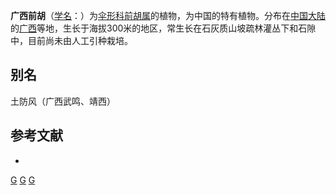 {{NoteTA|G1=LS}}
{{Speciesbox 
| genus = Peucedanum
| species = guangxiense
| authority = Shan et Sheh
}}
'''广西前胡'''（[[学名|学名]]：{{lang|la|''Peucedanum guangxiense''}}）为[[伞形科|伞形科]][[前胡属|前胡属]]的植物，为中国的特有植物。分布在[[中国大陆|中国大陆]]的[[广西|广西]]等地，生长于海拔300米的地区，常生长在石灰质山坡疏林灌丛下和石隙中，目前尚未由人工引种栽培。

== 别名 ==
土防风（广西武鸣、靖西）

== 参考文献 ==
<div class="references-small">
* {{cite web| url =http://www.bioinfo.cn/db05/KmzwSpecies.php?action=view&id=22982| title =广西前胡| work =《中国高等植物数据库全库》| publisher =中国科学院微生物研究所| author =昆明植物研究所| accessdate =2009-02-25| deadurl =yes| archiveurl =https://web.archive.org/web/20160305021834/http://www.bioinfo.cn/db05/KmzwSpecies.php?action=view&id=22982| archivedate =2016-03-05}}
</div>
{{Taxonbar|from=Q11062370}}

[[Category:前胡属|G]]
[[Category:中國特有植物|G]]
[[Category:广西植物|G]]


{{Apiales-stub}}
